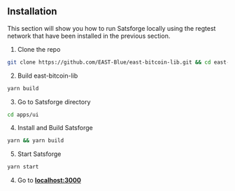 ## Installation

This section will show you how to run Satsforge locally using the regtest network that have been installed in the previous section.

1. Clone the repo

```bash copy
git clone https://github.com/EAST-Blue/east-bitcoin-lib.git && cd east-bitcoin-lib
```

2. Build east-bitcoin-lib

```bash copy
yarn build
```

3. Go to Satsforge directory

```bash copy
cd apps/ui
```

4. Install and Build Satsforge

```bash copy
yarn && yarn build
```

5. Start Satsforge

```bash copy
yarn start
```

4. Go to **[localhost:3000](http://localhost:3000)**
